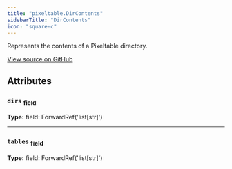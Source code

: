 ```yaml
---
title: "pixeltable.DirContents"
sidebarTitle: "DirContents"
icon: "square-c"
---
```


Represents the contents of a Pixeltable directory.


<a href="https://github.com/pixeltable/pixeltable/blob/v0.4.17/pixeltable/globals.py#L973" target="_blank">View source on GitHub</a>

## Attributes

### `dirs` <sub>field</sub>

**Type:** field: ForwardRef('list[str]')

---

### `tables` <sub>field</sub>

**Type:** field: ForwardRef('list[str]')

